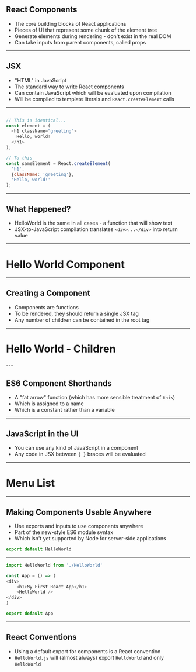 
## React Components

- The core building blocks of React applications
- Pieces of UI that represent some chunk of the element tree
- Generate elements during rendering - don't exist in the real DOM
- Can take inputs from parent components, called props

---

## JSX

- "HTML" in JavaScript
- The standard way to write React components
- Can contain JavaScript which will be evaluated upon compilation
- Will be compiled to template literals and `React.createElement` calls

---


```javascript JSX Example

// This is identical...
const element = (
  <h1 className="greeting">
    Hello, world!
  </h1>
);

// To this
const sameElement = React.createElement(
  'h1',
  {className: 'greeting'},
  'Hello, world!'
);
```

---

## What Happened?

- HelloWorld is the same in all cases - a function that will show text
- JSX-to-JavaScript compilation translates `<div>...</div>` into return value

---

# Hello World Component

<CodeSandbox src="https://codesandbox.io/embed/1080oxnw33?eslint=1&fontsize=14&hidenavigation=1&module=%2Fsrc%2Fhello-world.js&moduleview=1"/>

---

## Creating a Component

- Components are functions
- To be rendered, they should return a single JSX tag
- Any number of children can be contained in the root tag

---

# Hello World - Children

<CodeSandbox src="https://codesandbox.io/embed/8l3wmjzk82?eslint=1&fontsize=14&hidenavigation=1&module=%2Fsrc%2Fhello-world.js"/>
---

## ES6 Component Shorthands

- A "fat arrow" function (which has more sensible treatment of `this`)
- Which is assigned to a name
- Which is a constant rather than a variable

---

## JavaScript in the UI

- You can use any kind of JavaScript in a component
- Any code in JSX between `{ }` braces will be evaluated

---

# Menu List

<CodeSandbox src="https://codesandbox.io/embed/jzxzvml555?autoresize=0&eslint=1&fontsize=14&hidenavigation=1&moduleview=1"/>

---

## Making Components Usable Anywhere

- Use exports and inputs to use components anywhere
- Part of the new-style ES6 module syntax
- Which isn't yet supported by Node for server-side applications

```js
export default HelloWorld
```

---


```js Use Components Inside Components
import HelloWorld from './HelloWorld'

const App = () => (
<div>
    <h1>My First React App</h1>
    <HelloWorld />
</div>
)

export default App
```

---

## React Conventions

- Using a default export for components is a React convention
- `HelloWorld.js` will (almost always) export `HelloWorld` and only `HelloWorld`
